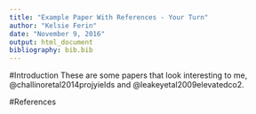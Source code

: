 ```yaml
---
title: "Example Paper With References - Your Turn"
author: "Kelsie Ferin"
date: "November 9, 2016"
output: html_document
bibliography: bib.bib
---
```


#Introduction
These are some papers that look interesting to me, @challinoretal2014projyields and @leakeyetal2009elevatedco2.

#References